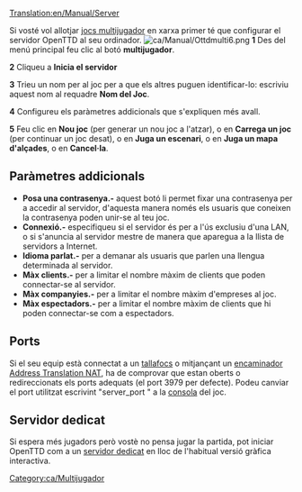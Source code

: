 [[Translation:en/Manual/Server]]
{{ca/Traducció|en/Manual/Server|0}}

Si vosté vol allotjar [[ca/Multijugadors|jocs multijugador]] en xarxa primer té que configurar el servidor OpenTTD al seu ordinador.
[[File:ca/Manual/Ottdmulti6.png|right]]
'''1''' Des del menú principal feu clic al botó '''multijugador'''.

'''2''' Cliqueu a '''Inicia el servidor'''

'''3''' Trieu un nom per al joc per a que els altres puguen identificar-lo: escriviu aquest nom al requadre '''Nom del Joc'''.

'''4''' Configureu els paràmetres addicionals que s'expliquen més avall.

'''5''' Feu clic en '''Nou joc''' (per generar un nou joc a l'atzar), o en '''Carrega un joc''' (per continuar un joc desat), o en '''Juga un escenari''', o en '''Juga un mapa d'alçades''', o en '''Cancel·la'''.

==Paràmetres addicionals==
*'''Posa una contrasenya.-''' aquest botó li permet fixar una contrasenya per a accedir al servidor, d'aquesta manera només els usuaris que coneixen la contrasenya poden unir-se al teu joc.
*'''Connexió.-''' especifiqueu si el servidor és per a l'ús exclusiu d'una LAN, o si s'anuncia al servidor mestre de manera que aparegua a la llista de servidors a Internet.
*'''Idioma parlat.-''' per a demanar als usuaris que parlen una llengua determinada al servidor.
*'''Màx clients.-''' per a limitar el nombre màxim de clients que poden connectar-se al servidor.
*'''Màx companyies.-''' per a limitar el nombre màxim d'empreses al joc.
*'''Màx espectadors.-''' per a limitar el nombre màxim de clients que hi poden connectar-se com a espectadors.

==Ports==
Si el seu equip està connectat a un [https://www.wikipedia.org/wiki/ca:tallafocs tallafocs] o mitjançant un [https://www.wikipedia.org/wiki/ca:encaminador encaminador] [https://www.wikipedia.org/wiki/en:Network Address Translation NAT], ha de comprovar que estan oberts o redireccionats els ports adequats (el port 3979 per defecte). Podeu canviar el port utilitzat escrivint "server_port <port>" a la [[ca/Consola|consola]] del joc.

==Servidor dedicat==
Si espera més jugadors però vostè no pensa jugar la partida, pot iniciar OpenTTD com a un [[ca/Servidor dedicat|servidor dedicat]] en lloc de l'habitual versió gràfica interactiva.

[[Category:ca/Multijugador]]
